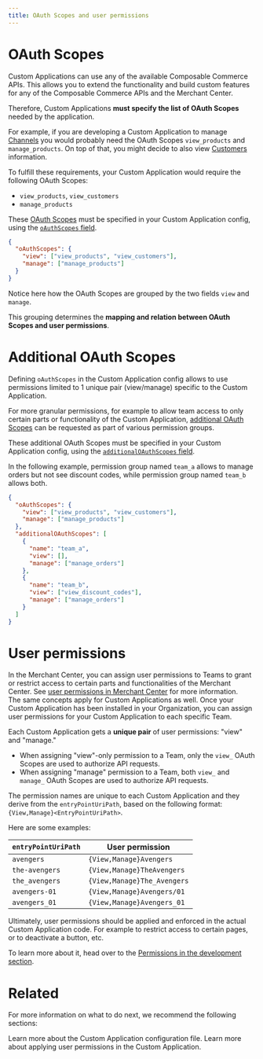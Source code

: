 ```yaml
---
title: OAuth Scopes and user permissions
---
```


# OAuth Scopes

Custom Applications can use any of the available Composable Commerce APIs. This allows you to extend the functionality and build custom features for any of the Composable Commerce APIs and the Merchant Center.

Therefore, Custom Applications **must specify the list of OAuth Scopes** needed by the application.

For example, if you are developing a Custom Application to manage [Channels](https://docs.commercetools.com/api/projects/channels) you would probably need the OAuth Scopes `view_products` and `manage_products`. On top of that, you might decide to also view [Customers](https://docs.commercetools.com/api/projects/customers) information.

To fulfill these requirements, your Custom Application would require the following OAuth Scopes:

* `view_products`, `view_customers`
* `manage_products`

These [OAuth Scopes](https://docs.commercetools.com/api/scopes) must be specified in your Custom Application config, using the [`oAuthScopes` field](/api-reference/application-config#oauthscopes).

```json title="custom-application-config.json"
{
  "oAuthScopes": {
    "view": ["view_products", "view_customers"],
    "manage": ["manage_products"]
  }
}
```

Notice here how the OAuth Scopes are grouped by the two fields `view` and `manage`.

This grouping determines the **mapping and relation between OAuth Scopes and user permissions**.

# Additional OAuth Scopes

Defining `oAuthScopes` in the Custom Application config allows to use permissions limited to 1 unique pair (view/manage) specific to the Custom Application.

For more granular permissions, for example to allow team access to only certain parts or functionality of the Custom Application, [additional OAuth Scopes](https://docs.commercetools.com/api/scopes) can be requested as part of various permission groups. 

These additional OAuth Scopes must be specified in your Custom Application config, using the [`additionalOAuthScopes` field](/api-reference/application-config#additionaloauthscopes).

In the following example, permission group named `team_a` allows to manage orders but not see discount codes, while permission group named `team_b` allows both.

```json title="custom-application-config.json" highlightLines="6-17"
{
  "oAuthScopes": {
    "view": ["view_products", "view_customers"],
    "manage": ["manage_products"]
  },
  "additionalOAuthScopes": [
    {
      "name": "team_a",
      "view": [],
      "manage": ["manage_orders"]
    },
    {
      "name": "team_b",
      "view": ["view_discount_codes"],
      "manage": ["manage_orders"]
    }
  ]
}
```

# User permissions

In the Merchant Center, you can assign user permissions to Teams to grant or restrict access to certain parts and functionalities of the Merchant Center. See [user permissions in Merchant Center](https://docs.commercetools.com/merchant-center/user-permissions) for more information.<br />
The same concepts apply for Custom Applications as well. Once your Custom Application has been installed in your Organization, you can assign user permissions for your Custom Application to each specific Team.

Each Custom Application gets a **unique pair** of user permissions: "view" and "manage."

* When assigning "view"-only permission to a Team, only the `view_` OAuth Scopes are used to authorize API requests.
* When assigning "manage" permission to a Team, both `view_` and `manage_` OAuth Scopes are used to authorize API requests.

<Info>

The permission names are unique to each Custom Application and they derive from the `entryPointUriPath`, based on the following format: `{View,Manage}<EntryPointUriPath>`.

Here are some examples:

| `entryPointUriPath` | User permission |
| --- | --- |
| `avengers` | `{View,Manage}Avengers` |
| `the-avengers` | `{View,Manage}TheAvengers` |
| `the_avengers` | `{View,Manage}The_Avengers` |
| `avengers-01` | `{View,Manage}Avengers/01` |
| `avengers_01` | `{View,Manage}Avengers_01` |

</Info>

Ultimately, user permissions should be applied and enforced in the actual Custom Application code. For example to restrict access to certain pages, or to deactivate a button, etc.

To learn more about it, head over to the [Permissions in the development section](/development/permissions).

# Related

For more information on what to do next, we recommend the following sections:

<Cards smallTitle clickable>
  <Card
    title="Application Config"
    href="/api-reference/application-config"
  >
    Learn more about the Custom Application configuration file.
  </Card>
  <Card
    title="Applying user permissions"
    href="/development/permissions"
  >
    Learn more about applying user permissions in the Custom Application.
  </Card>
</Cards>
